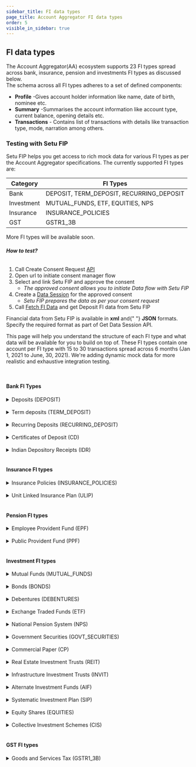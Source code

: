 ```yaml
---
sidebar_title: FI data types
page_title: Account Aggregator FI data types
order: 5
visible_in_sidebar: true
---
```


## FI data types

The Account Aggregator(AA) ecosystem supports 23 FI types spread across bank, insurance, pension and investments FI types as discussed below. <br/>
The schema across all FI types adheres to a set of defined components:

- **Profile** -Gives account holder information like name, date of birth, nominee etc.
- **Summary** -Summarises the account information like account type, current balance, opening details etc.
- **Transactions** - Contains list of transactions with details like transaction type, mode, narration among others.

### Testing with Setu FIP

Setu FIP helps you get access to rich mock data for various FI types as per the Account Aggregator specifications. The currently supported FI types are:

| **Category**  | **FI Types** |
| ------------- | ------------ |
| Bank          | DEPOSIT, TERM_DEPOSIT, RECURRING_DEPOSIT |
| Investment    | MUTUAL_FUNDS, ETF, EQUITIES, NPS |
| Insurance     | INSURANCE_POLICIES |
| GST           | GSTR1_3B |

More FI types will be available soon.

###### **How to test?**

1. Call Create Consent Request [API](/data/account-aggregator/api-integration/consent-flow)
2. Open url to initiate consent manager flow
3. Select and link Setu FIP and approve the consent<br/>
   - _The approved consent allows you to initiate Data flow with Setu FIP_<br/>
4. Create a [Data Session](/data/account-aggregator/api-integration/data-apis#create-new-data-session-api) for the approved consent<br/>
   - _Setu FIP prepares the data as per your consent request_<br/>
5. Call [Fetch FI Data](/data/account-aggregator/api-integration/data-apis#create-new-data-session-api) and get Deposit FI data from Setu FIP<br/>

<Callout type="highlight">
  Financial data from Setu FIP is available in <strong>xml</strong> and{" "}
  <strong>JSON</strong> formats.
  <br /> Specify the required format as part of Get Data Session API.
</Callout>

<br />

This page will help you understand the structure of each FI type and what data will be available for you to build on top of. These FI types contain one account per FI type with 15 to 30 transactions spread across 6 months (Jan 1, 2021 to June, 30, 2021).
We're adding dynamic mock data for more realistic and exhaustive integration testing.

<br />

#### Bank FI Types

<Card padding="nano" shape="rounded">
  <details>
    <summary>
      <Text weight="600" marginBottom="none">
        Deposits (DEPOSIT)
      </Text>
    </summary>
    <CodeBlockWithCopy language="json">
      {`{
  "type" : "deposit",
  "masked_account_number": "XXXXXXX123",
  "link_ref_number": "123456789",
  "profile": {
    "holders": {
      "holder": [
        {
          "address": "4/1290, 785th Cross, 13rd Main, 7th Block, Bangalore - 569911",
          "ckycCompliance": "true",
          "dob": "24-07-1970",
          "email": "ram.sapan@gmail.com",
          "landline": "",
          "mobile": "91729391923",
          "name": "Ramkrishna Sapan",
          "nominee": "REGISTERED",
          "pan": "AAAPL1234C"
        }
      ],
      "type": "Single"
    }
  },
  "summary": {
    "balanceDateTime": "2021-06-22T13:20:00+05:30",
    "branch": "Jayanagar 7th Block",
    "currency": "INR",
    "currentBalance": "101666.33",
    "currentODLimit": "0",
    "drawingLimit": "0",
    "exchgeRate": "",
    "facility": "OD",
    "ifscCode": "APNB0001154",
    "micrCode": "500245646",
    "openingDate": "06-08-1999",
    "pending": {
      "amount": "0",
      "transactionType": "DEBIT"
    },
    "status": "ACTIVE",
    "type": "SAVINGS"
  },
  "transactions": {
    "endDate": "",
    "startDate": "",
    "transaction": [
      {
        "amount": "1239",
        "currentBalance": "62289.25",
        "mode": "UPI",
        "narration": "UPI/935314560764/getsimpl/simpl@axisbank/Axis Bank",
        "reference": "RFN00013383",
        "transactionTimestamp": "2021-04-01T13:20:14+05:30",
        "txnId": "M3258741",
        "type": "DEBIT",
        "valueDate": "2021-04-01"
      },
      .......
    ]
  }
}`}
    </CodeBlockWithCopy>
    <Element
      as="a"
      href="https://specifications.rebit.org.in/api_schema/account_aggregator/documentation/deposit_v1.2.html"
      target="_blank"
    >
      <Button kind="tertiary" padding="nano">
        View ReBIT schema &#8599;
      </Button>
    </Element>
  </details>
</Card>

<br />
<Card padding="nano" shape="rounded">
  <details>
    <summary>
      <Text weight="600" marginBottom="none">
        Term deposits (TERM_DEPOSIT)
      </Text>
    </summary>
    <CodeBlockWithCopy language="json">
      {`{
  "type": "term_deposit",
  "masked_account_number": "XXXXXXX123",
  "link_ref_number": "123456789",
  "profile": {
    "holders": {
      "holder": [
        {
          "address": "4/1290, 785th Cross, 13rd Main, 7th Block, Bangalore - 569911",
          "ckycCompliance": "true",
          "dob": "24-07-1970",
          "email": "ram.sapan@gmail.com",
          "landline": "",
          "mobile": "91729391923",
          "name": "Ramkrishna Sapan",
          "nominee": "REGISTERED",
          "pan": "AAAPL1234C"
        }
      ]
    }
  },
  "summary": {
    "accountType": "FIXED",
    "branch": "Jayanagar 7th Block",
    "compoundingFrequency": "HALF-YEARLY",
    "currentValue": "119845.90",
    "description": "",
    "ifsc": "APNB0001154",
    "interestComputation": "COMPOUND",
    "interestOnMaturity": "",
    "interestPayout": "HALF-YEARLY",
    "interestPeriodicPayoutAmount": "",
    "interestRate": "2",
    "maturityAmount": "10.0",
    "maturityDate": "12-11-2021",
    "openingDate": "06-08-2019",
    "principalAmount": "109890.98",
    "recurringAmount": "2453",
    "recurringDepositDay": "06-08-2019",
    "tenureDays": "180",
    "tenureMonths": "6",
    "tenureYears": "0.5"
  },
  "transactions": {
    "endDate": "",
    "startDate": "",
    "transaction": [
      {
        "amount": "1239",
        "currentBalance": "62289.25",
        "mode": "UPI",
        "narration": "UPI/935314560764/getsimpl/simpl@axisbank/Axis Bank",
        "reference": "RFN0TD0013383",
        "transactionTimestamp": "2021-04-01T13:20:14+05:30",
        "txnId": "TD3258741",
        "type": "DEBIT",
        "valueDate": "2021-04-01"
      },
      .......
    ]
  }
}`}
    </CodeBlockWithCopy>
    <Element
      as="a"
      href="https://specifications.rebit.org.in/api_schema/account_aggregator/documentation/term_deposit_v1.2.html"
      target="_blank"
    >
      <Button kind="tertiary" padding="nano">
        View ReBIT schema &#8599;
      </Button>
    </Element>
  </details>
</Card>

<br />
<Card padding="nano" shape="rounded">
  <details>
    <summary>
      <Text weight="600" marginBottom="none">
        Recurring Deposits (RECURRING_DEPOSIT)
      </Text>
    </summary>
    <CodeBlockWithCopy language="json">
      {`{
  "type": "recurring_deposit",
  "masked_account_number": "XXXXXXX123",
  "link_ref_number": "123456789",
  "profile": {
    "holders": {
      "holder": [
        {
          "address": "4/1290, 785th Cross, 13rd Main, 7th Block, Bangalore - 569911",
          "ckycCompliance": "true",
          "dob": "24-07-1970",
          "email": "ram.sapan@gmail.com",
          "landline": "",
          "mobile": "91729391923",
          "name": "Ramkrishna Sapan",
          "nominee": "REGISTERED",
          "pan": "AAAPL1234C"
        }
      ],
      "type": "JOINT"
    }
  },
  "summary": {
    "accountType": "FIXED",
    "branch": "Jayanagar 7th Block",
    "compoundingFrequency": "HALF-YEARLY",
    "currentValue": "119845.90",
    "description": "",
    "ifsc": "APNB0001154",
    "interestComputation": "COMPOUND",
    "interestOnMaturity": "",
    "interestPayout": "HALF-YEARLY",
    "interestPeriodicPayoutAmount": "",
    "interestRate": "2",
    "maturityAmount": "10.0",
    "maturityDate": "12-11-2021",
    "openingDate": "06-08-2019",
    "principalAmount": "109890.98",
    "recurringAmount": "2453",
    "recurringDepositDay": "06-08-2019",
    "tenureDays": "180",
    "tenureMonths": "6",
    "tenureYears": "0.5"
  },
  "transactions": {
    "endDate": "",
    "startDate": "",
    "transaction": [
      {
        "amount": "1239",
        "currentBalance": "62289.25",
        "mode": "UPI",
        "narration": "UPI/935314560764/getsimpl/simpl@axisbank/Axis Bank",
        "reference": "RFN0RD0013383",
        "transactionTimestamp": "2021-04-01T13:20:14+05:30",
        "txnId": "RD3258741",
        "type": "DEBIT",
        "valueDate": "2021-04-01"
      },
      .......
    ]
  }
}`}
    </CodeBlockWithCopy>
    <Element
      as="a"
      href="https://specifications.rebit.org.in/api_schema/account_aggregator/documentation/recur_deposit_v1.2.html"
      target="_blank"
    >
      <Button kind="tertiary" padding="nano">
        View ReBIT schema &#8599;
      </Button>
    </Element>
  </details>
</Card>

<br />
<Card padding="nano" shape="rounded">
  <details>
    <summary>
      <Text weight="600" marginBottom="none">
        Certificates of Deposit (CD)
      </Text>
    </summary>
    <CodeBlockWithCopy language="json">
      {`{
  "type": "cd",
  "masked_account_number": "XXXXXXX123",
  "link_ref_number": "123456789",
  "profile": {
    "holders": {
      "holder": {
        "ckycCompliance": "true",
        "dematId": "Y68HS92S09S",
        "dob": "24-07-1980",
        "email": "manisha.34@gmail.com",
        "mobile": "91729391923",
        "name": "Manisha Vijayakumar",
        "nominee": "REGISTERED",
        "pan": "BYHPL1234T"
      }
    }
  },
  "summary": {
    "currentValue": "213000",
    "holdings": {
      "holding": {
        "companyName": "Deposits Registry Ltd.",
        "description": "",
        "faceValue": "230000",
        "isin": "DRL893455",
        "issueDate": "2021-02-12",
        "issuerName": "Mukesh Y",
        "lastTradedDate": "2021-04-12",
        "lastTradedRate": "2",
        "maturityDate": "2024-02-12",
        "scheme": "TERM",
        "symbol": "",
        "tenureDays": "120",
        "tenureMonths": "36",
        "tenureYears": "3",
        "yield": "6"
      },
      "type": "CD"
    },
    "investmentValue": "200000"
  },
  "transactions": {
    "endDate": "",
    "startDate": "",
    "transaction": [
      {
        "currency": "INR",
        "isin": "DRL893455",
        "narration": "",
        "otherTaxes": "34",
        "rate": "15000",
        "stt": "23",
        "totalCharge": "2450",
        "tradeValue": "1345",
        "transactionDateTime": "2021-01-12T13:20:00-05:00",
        "txnId": "CDR9084JED",
        "type": "BUY",
        "units": "1"
      },
      .......
    ]
  }
}`}
    </CodeBlockWithCopy>
    <Element
      as="a"
      href="https://specifications.rebit.org.in/api_schema/account_aggregator/documentation/cd.html"
      target="_blank"
    >
      <Button kind="tertiary" padding="nano">
        View ReBIT schema &#8599;
      </Button>
    </Element>
  </details>
</Card>

<br />
<Card padding="nano" shape="rounded">
  <details>
    <summary>
      <Text weight="600" marginBottom="none">
        Indian Depository Receipts (IDR)
      </Text>
    </summary>
    <CodeBlockWithCopy language="json">
      {`{
  "type": "idr",
  "masked_account_number": "XXXXXXX123",
  "link_ref_number": "123456789",
  "profile": {
    "holders": {
      "holder": {
        "ckycCompliance": "true",
        "dob": "24-07-1970",
        "email": "ram.sapan@gmail.com",
        "mobile": "91729391923",
        "name": "Ramkrishna Sapan",
        "nominee": "REGISTERED",
        "pan": "AAAPL1234C"
      }
    }
  },
  "summary": {
    "currentValue": "23459.0",
    "investment": {
      "holdings": {
        "holding": {
          "description": "",
          "investmentDateTime": "2021-04-12T13:20:00-05:00",
          "isin": "APNDR",
          "issuerName": "APNA Depository Receipts",
          "lastTradedPrice": "70",
          "rate": "6",
          "units": "30"
        },
        "type": "DEMAT"
      }
    },
    "investmentValue": "12000.0"
  },
  "transactions": {
    "endDate": "",
    "startDate": "",
    "transaction": [
      {
        "companyName": "",
        "exchange": "BSE",
        "isin": "INUS-000402625-0",
        "narration": "",
        "orderId": "ORD98703245",
        "otherCharges": "109",
        "rate": "8",
        "shareHolerEquityType": "COMMON-STOCK",
        "symbol": "",
        "totalCharge": "100",
        "tradeId": "TIDR76TY90",
        "tradeValue": "109",
        "transactionDateTime": "2021-04-12T13:20:00-05:00",
        "txnId": "M59555532",
        "type": "BUY",
        "units": "10"
      },
      .......
    ]
  }
}`}
    </CodeBlockWithCopy>
    <Element
      as="a"
      href="https://specifications.rebit.org.in/api_schema/account_aggregator/documentation/idr.html"
      target="_blank"
    >
      <Button kind="tertiary" padding="nano">
        View ReBIT schema &#8599;
      </Button>
    </Element>
  </details>
</Card>

<br />

#### Insurance FI types

<Card padding="nano" shape="rounded">
  <details>
    <summary>
      <Text weight="600" marginBottom="none">
        Insurance Policies (INSURANCE_POLICIES)
      </Text>
    </summary>
    <CodeBlockWithCopy language="json">
      {`{
  "type" : "insurance_policies",
  "masked_account_number": "XXXXXXX123",
  "link_ref_number": "123456789",
  "profile": {
    "holders": {
      "holder": [
        {
          "ckycCompliance": "true",
          "dob": "24-07-1980",
          "email": "manisha.34@gmail.com",
          "mobile": "91729391923",
          "name": "Manisha Vijayakumar",
          "nominee": "REGISTERED",
          "pan": "BYHPL1234T",
          "rank": "1"
        }
      ],
      "type": "JOINT"
    },
    "riders": {
      "rider": [
        {
          "policyEndDate": "12-03-2033",
          "policyStartDate": "12-03-2021",
          "premiumAmount": "1600000",
          "riderType": "Waiver of premium",
          "sumAssured": "1500000",
          "tenureMonths": "144",
          "tenureYears": "12"
        }
      ]
    }
  },
  "summary": {
    "contractClauses": {
      "contractClause": [
        {
          "amount": "75000",
          "conditions": "",
          "description": "",
          "exlcusions": "",
          "subLimit": "",
          "title": "Children Plan"
        }
      ]
    },
    "coverAmount": "1300000",
    "coverType": "BUILDING",
    "covers": {
      "cover": [
        {
          "amount": "120000",
          "description": ""
        }
      ]
    },
    "eiaNumber": "TY67HG5THL",
    "maturityBenefit": "",
    "maturityDate": "2004-04-12",
    "moneyBacks": {
      "moneyBack": [
        {
          "amount": "1000",
          "date": "12-03-28",
          "description": ""
        }
      ]
    },
    "policyName": "APNA Life Insurance",
    "policyNumber": "APNI789008",
    "policyStartDate": "12-03-2021",
    "policyType": "CHILDREN_PLAN",
    "premiumAmount": "1600000",
    "premiumFrequency": "HALF_YEARLY",
    "premiumPaymentMonths": "24",
    "premiumPaymentYears": "2",
    "sumAssured": "1500000",
    "tenureMonths": "144",
    "tenureYears": "12"
  },
  "transactions": {
    "endDate": "",
    "startDate": "",
    "transaction": [
      {
        "amount": "5000",
        "narration": "BIL/BPAY/001982030055/BSE ISIP/BSE000000034260 ",
        "txnDate": "2021-05-09T18:33:56+05:30",
        "txnId": "M69761383",
        "type": "BONUS"
      },
      .......
    ]
  }
}`}
    </CodeBlockWithCopy>
    <Element
      as="a"
      href="https://specifications.rebit.org.in/api_schema/account_aggregator/documentation/insurance_policies.html"
      target="_blank"
    >
      <Button kind="tertiary" padding="nano">
        View ReBIT schema &#8599;
      </Button>
    </Element>
  </details>
</Card>

<br />

<Card padding="nano" shape="rounded">
  <details>
    <summary>
      <Text weight="600" marginBottom="none">
        Unit Linked Insurance Plan (ULIP)
      </Text>
    </summary>
    <CodeBlockWithCopy language="json">
      {`{
  "type" : "ulip",
  "masked_account_number": "XXXXXXX123",
  "link_ref_number": "123456789",
  "profile": {
    "holders": {
      "type": "JOINT",
      "holder": {
        "ckycCompliance": "true",
        "dob": "24-07-1980",
        "email": "manisha.34@gmail.com",
        "mobile": "91729391923",
        "name": "Manisha Vijayakumar",
        "nominee": "REGISTERED",
        "pan": "BYHPL1234T",
        "dematId": "A8SD39DSD"
      }
    },
    "riders": {
      "rider": {
        "riderType": "Waiver of premium",
        "sumAssured": "1000",
        "tenureYears": "2",
        "tenureMonths": "24",
        "policyStartDate": "2021-01-12",
        "policyEndDate": "2023-01-12",
        "premiumAmount": "200000",
        "description": ""
      }
    }
  },
  "summary": {
    "type": "HEALTH",
    "productName": "HEALTH INSURANCE",
    "productDescription": "",
    "sumAssured": "209000",
    "tenureYears": "2",
    "tenureMonths": "24",
    "premiumAmount": "100",
    "policyStartDate": "2021-01-12",
    "policyMaturityDate": "2023-01-12",
    "premiumFrequency": "HALF_YEARLY",
    "premiumPaymentYears": "1",
    "premiumPaymentMonths": "12",
    "nextPremiumDueDate": "2021-01-12",
    "holdings": {
      "holding": {
        "name": "APNA Insurance",
        "type": "BALANCED",
        "units": "2",
        "cost": "200",
        "nav": "",
        "allocationPercentage": "4",
        "premiumAllocation": "5",
        "currentValue": "2090",
        "description": ""
      }
    }
  },
  "transactions": {
    "endDate": "",
    "startDate": "",
    "transaction": [
      {
        "txnDate": "2021-01-09T18:33:56+05:30",
        "txnId": "M69761383",
        "fundName": "",
        "units": "2",
        "nav": "10",
        "navDate": "2021-04-12",
        "cost": "1000",
        "premium": "200",
        "premiumAllocationCharge": "20",
        "otherCharges": "10",
        "type": "CHANGES_IN_MATURITY_DATE",
        "narration": ""
      },
      .......
    ]
  }
}`}
    </CodeBlockWithCopy>
    <Element
      as="a"
      href="https://specifications.rebit.org.in/api_schema/account_aggregator/documentation/others_ulip.html"
      target="_blank"
    >
      <Button kind="tertiary" padding="nano">
        View ReBIT schema &#8599;
      </Button>
    </Element>
  </details>
</Card>

<br />

#### Pension FI types

<Card padding="nano" shape="rounded">
  <details>
    <summary>
      <Text weight="600" marginBottom="none">
        Employee Provident Fund (EPF)
      </Text>
    </summary>
    <CodeBlockWithCopy language="json">
      {`{
  "type" : "epf",
  "masked_account_number": "XXXXXXX123",
  "link_ref_number": "123456789",
  "profile": {
    "holders": {
      "holder": {
        "ckycCompliance": "true",
        "dob": "24-07-1989",
        "email": "gpatel.1234@gmail.com",
        "mobile": "91729391923",
        "name": "Gurmeet Patel",
        "nominee": "REGISTERED",
        "pan": "BTHPL6749C"
      }
    }
  },
  "summary": {
    "currentBalance": "280000",
    "employeeBalance": "100000",
    "employerBalance": "200000",
    "establishmentId": "ISI-PS-23943",
    "establishmentName": "Public Services Ltd.",
    "openingDate": "2011-01-12",
    "totalBalance": "300300"
  },
  "transactions": {
    "endDate": "",
    "startDate": "",
    "transaction": [
      {
        "employeeDepositAmount": "1239",
        "employeeWithdrawalAmount": "500",
        "employerDepositAmount": "1000",
        "employerWithdrawalAmount": "100",
        "narration": "UPI/935314560764/getsimpl/simpl@axisbank/Axis Bank",
        "pensionFundAmount": "62289.25",
        "txnDate": "2021-04-01T13:20:14+05:30",
        "txnId": "M3258741",
        "type": "ADJUSTMENT"
      },
      .......
    ]
  }
}`}
    </CodeBlockWithCopy>
    <Element
      as="a"
      href="https://specifications.rebit.org.in/api_schema/account_aggregator/documentation/others_epf.html"
      target="_blank"
    >
      <Button kind="tertiary" padding="nano">
        View ReBIT schema &#8599;
      </Button>
    </Element>
  </details>
</Card>

<br />

<Card padding="nano" shape="rounded">
  <details>
    <summary>
      <Text weight="600" marginBottom="none">
        Public Provident Fund (PPF)
      </Text>
    </summary>
    <CodeBlockWithCopy language="json">
      {`{
  "type" : "ppf",
  "masked_account_number": "XXXXXXX123",
  "link_ref_number": "123456789",
  "profile": {
    "holders": {
      "holder": [
        {
          "ckycCompliance": "true",
          "dob": "24-07-1985",
          "email": "avinash.mishra@gmail.com",
          "mobile": "91729391923",
          "name": "Avinash Mishra",
          "nominee": "REGISTERED",
          "pan": "AAAPL6789C"
        }
      ],
      "type": "JOINT"
    }
  },
  "summary": {
    "branchAddr": "",
    "currenBalance": "1000000",
    "ifscCode": "APNB0001154",
    "maturityDate": "2021-12-12",
    "micrCode": "500245646",
    "openingDate": "2021-01-01",
    "status": "ACTIVE"
  },
  "transactions": {
    "endDate": "",
    "startDate": "",
    "transaction": [
      {
        "amount": "1239",
        "balance": "62289.25",
        "narration": "UPI/935314560764/getsimpl/simpl@axisbank/Axis Bank",
        "txnDate": "2021-04-01T13:20:14+05:30",
        "txnId": "M3258741",
        "type": "DEPOSIT",
        "valueDate": "2021-04-01"
      },
      .......
    ]
  }
}`}
    </CodeBlockWithCopy>
    <Element
      as="a"
      href="https://specifications.rebit.org.in/api_schema/account_aggregator/documentation/others_ppf.html"
      target="_blank"
    >
      <Button kind="tertiary" padding="nano">
        View ReBIT schema &#8599;
      </Button>
    </Element>
  </details>
</Card>

<br />

#### Investment FI types

<Card padding="nano" shape="rounded">
  <details>
    <summary>
      <Text weight="600" marginBottom="none">
        Mutual Funds (MUTUAL_FUNDS)
      </Text>
    </summary>
    <CodeBlockWithCopy language="json">
      {`{
  "type" : "mutual_funds",
  "masked_account_number": "XXXXXXX123",
  "link_ref_number": "123456789",
  "profile": {
    "holders": {
      "holder": {
        "address": "8/1492, 765th Cross, 12th Main, 18th Block, Bangalore - 569911",
        "ckycCompliance": "true",
        "dob": "24-07-1980",
        "email": "manisha.34@gmail.com",
        "landline": "",
        "mobile": "91729391923",
        "name": "Manisha Vijayakumar",
        "nominee": "REGISTERED",
        "pan": "BYHPL1234T"
      }
    }
  },
  "summary": {
    "currentValue": "156000",
    "investmentValue": "130000",
    "investment": {
      "holdings": {
        "holding": [
          {
            "FatcaStatus": "YES",
            "amc": "Apna Mutual Funds",
            "amfiCode": "APFMST123",
            "closingUnits": "26",
            "dividendType": "Cash",
            "folioNo": "876",
            "isin": "INUS-000402625-0",
            "lienUnits": "15",
            "lockingUnits": "12",
            "mode": "SIP",
            "nav": "512",
            "rate": "469",
            "registrar": "CAMS",
            "schemeCode": "APMFST",
            "ucc": "APMF",
            "units": "21"
          }
        ]
      }
    }
  },
  "transactions": {
    "endDate": "",
    "startDate": "",
    "transaction": [
      {
        "amc": "Apna Mutual Funds",
        "amfiCode": "",
        "amount": "",
        "closingUnits": "",
        "executionDate": "2002-09-24",
        "fundType": "EQUITY",
        "isin": "INUS-000402625-0",
        "lienUnits": "",
        "lock-inDays": "",
        "lock-inFlag": "",
        "mode": "DEMAT",
        "narration": "",
        "nav": "",
        "navDate": "2020-09-24",
        "orderDate": "2002-09-24",
        "registrar": "CAMS",
        "schemeCategory": "AGGRESSIVE_HYBRID_FUND",
        "schemeCode": "APMFST",
        "schemeOption": "REINVEST",
        "schemePlan": "DIRECT",
        "schemeTypes": "DEBT_SCHEMES",
        "txnId": "M6328NDS",
        "type": "BUY",
        "ucc": ""
      },
      .......
    ]
  }
}`}
    </CodeBlockWithCopy>
    <Element
      as="a"
      href="https://specifications.rebit.org.in/api_schema/account_aggregator/documentation/mutual_funds.html"
      target="_blank"
    >
      <Button kind="tertiary" padding="nano">
        View ReBIT schema &#8599;
      </Button>
    </Element>
  </details>
</Card>

<br />

<Card padding="nano" shape="rounded">
  <details>
    <summary>
      <Text weight="600" marginBottom="none">
        Bonds (BONDS)
      </Text>
    </summary>
    <CodeBlockWithCopy language="json">
      {`{
  "type" : "bonds",
  "masked_account_number": "XXXXXXX123",
  "link_ref_number": "123456789",
  "profile": {
    "holders": {
      "holder": {
        "ckycCompliance": "true",
        "dematId": "Y68HS92S09S",
        "dob": "24-07-1980",
        "email": "manisha.34@gmail.com",
        "mobile": "91729391923",
        "name": "Manisha Vijayakumar",
        "nominee": "REGISTERED",
        "pan": "BYHPL1234T"
      }
    }
  },
  "summary": {
    "currentValue": "205000",
    "holdings": {
      "holding": {
        "accruedInterestAmount": "4",
        "autionDate": "2021-04-30",
        "compoundingFrequency": "HALF_YEARLY",
        "coupanComputation": "COMPOUND",
        "coupanPaymentDate": "2021-04-12",
        "couponRate": "6",
        "creditRating": "615",
        "creditRatingAgency": "CIBIL",
        "description": "",
        "faceValue": "19",
        "interestOnMaturity": "3",
        "interestPayout": "HALF_YEARLY",
        "isin": "DGRL893455",
        "issueDate": "2021-01-12",
        "issueRate": "",
        "issuerName": "Mukesh G",
        "lastTradedDate": "2021-03-12",
        "lastTradedRate": "6",
        "maturityDate": "2021-12-12",
        "principleAmount": "200000",
        "scheme": "FIXED_INTEREST_RATE",
        "symbol": "",
        "taxable": "true",
        "tenureDays": "120",
        "tenureMoths": "36",
        "tenureYears": "3",
        "units": "34"
      }
    },
    "investmentValue": "200000"
  },
  "transactions": {
    "endDate": "",
    "startDate": "",
    "transaction": [
      {
        "currency": "INR",
        "isin": "DRL893455",
        "narration": "",
        "otherTaxes": "34",
        "rate": "15000",
        "totalCharge": "2450",
        "tradeValue": "1345",
        "transactionDateTime": "2021-01-12T13:20:00-05:00",
        "txnId": "CDR9084JED",
        "type": "BUY",
        "units": "1"
      },
      .......
    ]
  }
}`}
    </CodeBlockWithCopy>
    <Element
      as="a"
      href="https://specifications.rebit.org.in/api_schema/account_aggregator/documentation/bonds.html"
      target="_blank"
    >
      <Button kind="tertiary" padding="nano">
        View ReBIT schema &#8599;
      </Button>
    </Element>
  </details>
</Card>

<br />

<Card padding="nano" shape="rounded">
  <details>
    <summary>
      <Text weight="600" marginBottom="none">
        Debentures (DEBENTURES)
      </Text>
    </summary>
    <CodeBlockWithCopy language="json">
      {`{
  "type" : "debentures",
  "masked_account_number": "XXXXXXX123",
  "link_ref_number": "123456789",
  "profile": {
    "holders": {
      "holder": {
        "ckycCompliance": "true",
        "dematId": "Y68HS92S09S",
        "dob": "24-07-1985",
        "email": "sushila_rama.90@gmail.com",
        "mobile": "91729391923",
        "name": "Sushila Rama",
        "nominee": "REGISTERED",
        "pan": "BYHPL1234T"
      }
    }
  },
  "summary": {
    "currentValue": "205000",
    "holdings": {
      "holding": {
        "coupon": "",
        "creditRating": "615",
        "description": "",
        "faceValue": "19",
        "fixedIncomePortfolio": "",
        "isin": "DGRL893455",
        "issueDate": "2021-01-12",
        "issuerName": "Mukesh G",
        "lastTradedDate": "2021-04-12",
        "lastTradedRate": "2",
        "maturityDate": "2024-02-12",
        "principleAmount": "200000",
        "symbol": "",
        "taxable": "YES",
        "tenureDays": "120",
        "tenureMoths": "36",
        "tenureYears": "3",
        "units": "34",
        "yield": "6"
      }
    },
    "investmentValue": "200000"
  },
  "transactions": {
    "endDate": "",
    "startDate": "",
    "transaction": [
      {
        "currency": "INR",
        "isin": "DRL893455",
        "otherTaxes": "34",
        "rate": "15000",
        "totalCharge": "2450",
        "tradeValue": "1345",
        "transactionDateTime": "2021-01-12T13:20:00-05:00",
        "txnId": "CDR9084JED",
        "type": "BUY",
        "units": "1"
      },
      .......
    ]
  }
}`}
    </CodeBlockWithCopy>
    <Element
      as="a"
      href="https://specifications.rebit.org.in/api_schema/account_aggregator/documentation/debentures.html"
      target="_blank"
    >
      <Button kind="tertiary" padding="nano">
        View ReBIT schema &#8599;
      </Button>
    </Element>
  </details>
</Card>

<br />

<Card padding="nano" shape="rounded">
  <details>
    <summary>
      <Text weight="600" marginBottom="none">
        Exchange Traded Funds (ETF)
      </Text>
    </summary>
    <CodeBlockWithCopy language="json">
      {`{
  "type" : "etf",
  "masked_account_number": "XXXXXXX123",
  "link_ref_number": "123456789",
  "profile": {
    "holders": {
      "holder": {
        "ckycCompliance": "true",
        "dematId": "Y68HS92S09S",
        "dob": "24-07-1985",
        "email": "sushila_rama.90@gmail.com",
        "mobile": "91729391923",
        "name": "Sushila Rama",
        "nominee": "REGISTERED",
        "pan": "BYHPL1234T",
        "dematId": "1234567898765432",
        "dpId": "12345678",
        "boId": "98765432",
        "brokerName": "SETU BROKERS LIMITED"
      }
    }
  },
  "summary": {
    "investmentValue": "200000",
    "currentValue": "250000",
    "investment": {
      "holdings": {
        "holding": {
          "folioNo": "876",
          "dematId": "Y68HS92S09S",
          "schemeName": "FIXED_INTEREST",
          "dpId": "DP786TYH",
          "units": "30",
          "isin": "INUS-000402625-0",
          "mode": "DEMAT",
          "rate": "20",
          "nav": "",
          "lastNavDate": "2021-04-12",
          "symbol": "",
          "description": ""
        }
      }
    }
  },
  "transactions": {
    "endDate": "",
    "startDate": "",
    "transaction": [
      {
        "txnId": "HY63944T6",
        "isin": "INUS-000402625-0",
        "transactionDateTime": "2021-01-12T13:20:00-05:00",
        "units": "20",
        "amount": "3000.0",
        "schemeName": "FIXED_INTEREST",
        "dpId": "DP786TYH",
        "schemeMinLotSize": "",
        "faceValueofUnits": "40.0",
        "nav": "",
        "type": "BUY",
        "orderDate": "2021-01-12",
        "executionDate": "2021-01-12",
        "mode": "DEMAT",
        "narration": "",
      },
      .......
    ]
  }
}`}
    </CodeBlockWithCopy>
    <Element
      as="a"
      href="https://specifications.rebit.org.in/api_schema/account_aggregator/documentation/etf.html"
      target="_blank"
    >
      <Button kind="tertiary" padding="nano">
        View ReBIT schema &#8599;
      </Button>
    </Element>
  </details>
</Card>

<br />

<Card padding="nano" shape="rounded">
  <details>
    <summary>
      <Text weight="600" marginBottom="none">
        National Pension System (NPS)
      </Text>
    </summary>
    <CodeBlockWithCopy language="json">
      {`{
  "type" : "nps",
  "masked_account_number": "XXXXXXX123",
  "link_ref_number": "123456789",
  "profile": {
    "holders": {
      "holder": {
        "ckycCompliance": "true",
        "pranId": "Y68HS92S09S",
        "dob": "24-07-1985",
        "email": "sushila_rama.90@gmail.com",
        "mobile": "91729391923",
        "name": "Sushila Rama",
        "nominee": "REGISTERED",
        "pan": "BYHPL1234T"
      }
    }
  },
  "summary": {
    "currentValue": "150000",
    "tier1NAVDate": "2021-01-12",
    "tier2NAVDate": "",
    "debtAssetValue": "100000",
    "equityAssetValue": "10000",
    "otherAssetValue": "400000",
    "openingDate": "2021-01-12",
    "status": "ACTIVE",
    "tier1Status": "ACTIVE",
    "tier2Status": "INACTIVE",
    "schemeChoices": {
      "schemeChoice": [
        {
          "allocationPercent": "9",
          "pfmId": "PTRG5665DS",
          "pfmName": "FELIX FM Ltd.",
          "schemeId": "FPRT78092",
          "schemeName": "INTEREST"
        }
      ]
    },
    "holdings": {
      "tier1Holdings": {
        "schemePreferenceType": "ACTIVE",
        "freeUnits": "20",
        "investmentCost": "200000",
        "investmentValue": "180000",
        "tier1Holding": [
          {
            "amount": "100",
            "amountInTransition": "2000",
            "blockedUnits": "20",
            "freeUnits": "30",
            "nav": "",
            "schemeId": "FPRT78092",
            "schemeName": "INTEREST",
            "totalUnits": "300",
            "totalValueOfScheme": "350000"
          }
        ]
      },
      "tier2Holdings": {
        "schemePreferenceType": "INACTIVE",
        "freeUnits": "",
        "investmentCost": "",
        "investmentValue": "",
        "tier2Holding": {
          "amount": "",
          "amountInTransition": "",
          "blockedUnits": "",
          "freeUnits": "",
          "nav": "",
          "schemeId": "",
          "schemeName": "",
          "totalUnits": "",
          "totalValueOfScheme": ""
        }
      }
    }
  },
  "transactions": {
    "endDate": "",
    "startDate": "",
    "tier1SchemeTransactions": {
      "tier1SchemeTransaction": [
        {
          "txnId": "NSD7HS93MSD",
          "txnDate": "2021-01-12",
          "type": "ADJUSTMENT",
          "narration": "",
          "schemeId": "FPRT78092",
          "schemeName": "INTEREST",
          "allocationPercent": "8",
          "amount": "1000",
          "nav": "",
          "units": "10",
          "cumulativeUnits": "14"
        },
        .....
      ]
    },
    "tier2SchemeTransactions": {
      "tier2SchemeTransaction": {
        "txnId": "",
        "txnDate": "",
        "type": "",
        "schemeId": "",
        "schemeName": "",
        "narration": "",
        "allocationPercent": "",
        "amount": "",
        "nav": "",
        "units": "",
        "cumulativeUnits": ""
      }
    },
    "tier1InvestmentTransactions": {
      "tier1InvestmentTransaction": [
        {
          "txnId": "AW8934HA0A",
          "txnDate": "2021-01-12",
          "type": "CONTRIBUTION",
          "narration": "",
          "subscriberContribution": "200",
          "employerContribution": "200",
          "totalContribution": "400"
        },
        .....
      ]
    },
    "tier2InvestmentTransactions": {
      "tier2InvestmentTransaction": {
        "txnId": "",
        "txnDate": "",
        "type": "",
        "narration": "",
        "subscriberContribution": "",
        "employerContribution": "0",
        "totalContribution": ""
      }
    }
}`}
    </CodeBlockWithCopy>
    <Element
      as="a"
      href="https://specifications.rebit.org.in/api_schema/account_aggregator/documentation/nps.html"
      target="_blank"
    >
      <Button kind="tertiary" padding="nano">
        View ReBIT schema &#8599;
      </Button>
    </Element>
  </details>
</Card>

<br />

<Card padding="nano" shape="rounded">
  <details>
    <summary>
      <Text weight="600" marginBottom="none">
        Government Securities (GOVT_SECURITIES)
      </Text>
    </summary>
    <CodeBlockWithCopy language="json">
      {`{
  "type" : "govt_securities",
  "masked_account_number": "XXXXXXX123",
  "link_ref_number": "123456789",
  "profile": {
    "holders": {
      "holder": {
        "ckycCompliance": "true",
        "dematId": "Y68HS92S09S",
        "dob": "24-07-1980",
        "email": "manisha.34@gmail.com",
        "mobile": "91729391923",
        "name": "Manisha Vijayakumar",
        "nominee": "REGISTERED",
        "pan": "BYHPL1234T"
      }
    }
  },
  "summary": {
    "currentValue": "205000",
    "holdings": {
      "holding": {
        "accruedInterestAmount": "4",
        "autionDate": "2021-04-30",
        "compoundingFrequency": "HALF_YEARLY",
        "coupanComputation": "COMPOUND",
        "coupanPaymentDate": "2021-04-12",
        "couponRate": "6",
        "creditRating": "615",
        "creditRatingAgency": "CIBIL",
        "description": "",
        "faceValue": "19",
        "interestOnMaturity": "3",
        "interestPayout": "HALF_YEARLY",
        "isin": "DGRL893455",
        "issueDate": "2021-01-12",
        "issueRate": "",
        "issuerName": "Mukesh G",
        "lastTradedDate": "2021-03-12",
        "lastTradedRate": "6",
        "maturityDate": "2021-12-12",
        "principleAmount": "200000",
        "scheme": "FIXED_INTEREST_RATE",
        "symbol": "",
        "taxable": "true",
        "tenureDays": "120",
        "tenureMoths": "36",
        "tenureYears": "3",
        "units": "34"
      }
    },
    "investmentValue": "200000"
  },
  "transactions": {
    "endDate": "",
    "startDate": "",
    "transaction": [
      {
        "currency": "INR",
        "isin": "DRL893455",
        "narration": "",
        "otherTaxes": "34",
        "rate": "15000",
        "totalCharge": "2450",
        "tradeValue": "1345",
        "transactionDateTime": "2021-01-12T13:20:00-05:00",
        "txnId": "CDR9084JED",
        "type": "BUY",
        "units": "1"
      },
      .......
    ]
  }
}`}
    </CodeBlockWithCopy>
    <Element
      as="a"
      href="https://specifications.rebit.org.in/api_schema/account_aggregator/documentation/govt_securities.html"
      target="_blank"
    >
      <Button kind="tertiary" padding="nano">
        View ReBIT schema &#8599;
      </Button>
    </Element>
  </details>
</Card>

<br />

<Card padding="nano" shape="rounded">
  <details>
    <summary>
      <Text weight="600" marginBottom="none">
        Commercial Paper (CP)
      </Text>
    </summary>
    <CodeBlockWithCopy language="json">
      {`{
  "type" : "cp",
  "masked_account_number": "XXXXXXX123",
  "link_ref_number": "123456789",
  "profile": {
    "holders": {
      "holder": {
        "ckycCompliance": "true",
        "dematId": "Y68HS92S09S",
        "dob": "24-07-1980",
        "email": "manisha.34@gmail.com",
        "mobile": "91729391923",
        "name": "Manisha Vijayakumar",
        "nominee": "REGISTERED",
        "pan": "BYHPL1234T"
      }
    }
  },
  "summary": {
    "currentValue": "205000",
    "investment": {
      "holdings": {
        "holding": {
          "auctionDate": "2004-04-30",
          "creditRating": "615",
          "creditRatingAgency": "CIBIL",
          "currentValue": "205000",
          "description": "",
          "faceValue": "19",
          "investmentValue": "200000",
          "isin": "DGRL893455",
          "issueDate": "2021-01-12",
          "issuerName": "Mukesh G",
          "maturityDate": "2021-12-12",
          "principleAmount": "200000",
          "scheme": "FIXED_INTEREST_RATE",
          "symbol": "",
          "tenureDays": "120",
          "tenureMoths": "36",
          "tenureYears": "3",
          "units": "34"
        }
      }
    },
    "investmentValue": "200000"
  },
  "transactions": {
    "endDate": "",
    "startDate": "",
    "transaction": [
      {
        "currency": "INR",
        "isin": "DRL893455",
        "narration": "",
        "otherTaxes": "34",
        "rate": "15000",
        "totalCharge": "2450",
        "tradeValue": "1345",
        "transactionDateTime": "2021-01-12T13:20:00-05:00",
        "txnId": "CDR9084JED",
        "type": "BUY",
        "units": "1"
      },
      .......
    ]
  }
}`}
    </CodeBlockWithCopy>
    <Element
      as="a"
      href="https://specifications.rebit.org.in/api_schema/account_aggregator/documentation/cp.html"
      target="_blank"
    >
      <Button kind="tertiary" padding="nano">
        View ReBIT schema &#8599;
      </Button>
    </Element>
  </details>
</Card>

<br />

<Card padding="nano" shape="rounded">
  <details>
    <summary>
      <Text weight="600" marginBottom="none">
        Real Estate Investment Trusts (REIT)
      </Text>
    </summary>
    <CodeBlockWithCopy language="json">
      {`{
  "type" : "reit",
  "masked_account_number": "XXXXXXX123",
  "link_ref_number": "123456789",
  "profile": {
    "holders": {
      "holder": {
        "ckycCompliance": "true",
        "dematId": "Y68HS92S09S",
        "dob": "24-07-1985",
        "email": "n.chopra123@gmail.com",
        "mobile": "91729391923",
        "name": "Neeraj Chopra",
        "nominee": "REGISTERED",
        "pan": "BTYOL1234T"
      },
      "type": "JOINT"
    }
  },
  "summary": {
    "currentValue": "20.0",
    "investment": {
      "holdings": {
        "holding": {
          "description": "",
          "investmentDateTime": "2004-04-12T13:20:00-05:00",
          "isin": "",
          "issuerName": "",
          "lastClosingRate": "234.09",
          "nomineeStatus": "REGISTERED",
          "rate": "20.0",
          "totalNumberUnits": "10"
        }
      }
    },
    "investmentValue": "10.0"
  },
  "transactions": {
    "endDate": "",
    "startDate": "",
    "transaction": [
      {
        "exchange": "",
        "isin": "",
        "issuerName": "",
        "narration": "",
        "numUnitsTransacted": "10",
        "otherCharges": "10.0",
        "price": "100",
        "symbol": "",
        "totalCharge": "200.0",
        "tradeValue": "230.05",
        "transactionDateTime": "2021-04-12T13:20:00-05:00",
        "transactionDescription": "",
        "txnId": "",
        "unitsType": ""
      },
      .......
    ]
  }
}`}
    </CodeBlockWithCopy>
    <Element
      as="a"
      href="https://specifications.rebit.org.in/api_schema/account_aggregator/documentation/reit.html"
      target="_blank"
    >
      <Button kind="tertiary" padding="nano">
        View ReBIT schema &#8599;
      </Button>
    </Element>
  </details>
</Card>

<br />

<Card padding="nano" shape="rounded">
  <details>
    <summary>
      <Text weight="600" marginBottom="none">
        Infrastructure Investment Trusts (INVIT)
      </Text>
    </summary>
    <CodeBlockWithCopy language="json">
      {`{
  "type" : "invit",
  "masked_account_number": "XXXXXXX123",
  "link_ref_number": "123456789",
  "profile": {
    "holders": {
      "holder": {
        "ckycCompliance": "true",
        "dematId": "Y68HS92S09S",
        "dob": "24-07-1985",
        "email": "n.chopra123@gmail.com",
        "mobile": "91729391923",
        "name": "Neeraj Chopra",
        "nominee": "REGISTERED",
        "pan": "BTYOL1234T"
      }
    }
  },
  "summary": {
    "investment": {
      "holdings": {
        "holding": {
          "description": "",
          "investmentDateTime": "2017-12-31T16:20:00-04:00",
          "isin": "",
          "issuerName": "",
          "lastClosingRate": "234.09",
          "rate": "20.0",
          "totalNumberUnits": "10"
        }
      }
    },
    "currentValue": "20.0",
    "investmentValue": "10.0"
  },
  "transactions": {
    "endDate": "",
    "startDate": "",
    "transaction": [
      {
        "exchange": "",
        "isin": "",
        "issuerName": "",
        "numUnitsTransacted": "10",
        "otherCharges": "10.0",
        "price": "100",
        "symbol": "",
        "totalCharge": "200.0",
        "tradeValue": "230.05",
        "transactionDateTime": "2017-12-31T16:20:00-04:00",
        "transactionDescription": "",
        "txnId": "",
        "unitsType": ""
      },
      .......
    ]
  }
}`}
    </CodeBlockWithCopy>
    <Element
      as="a"
      href="https://specifications.rebit.org.in/api_schema/account_aggregator/documentation/invit.html"
      target="_blank"
    >
      <Button kind="tertiary" padding="nano">
        View ReBIT schema &#8599;
      </Button>
    </Element>
  </details>
</Card>

<br />

<Card padding="nano" shape="rounded">
  <details>
    <summary>
      <Text weight="600" marginBottom="none">
        Alternate Investment Funds (AIF)
      </Text>
    </summary>
    <CodeBlockWithCopy language="json">
      {`{
  "type" : "aif",
  "masked_account_number": "XXXXXXX123",
  "link_ref_number": "123456789",
  "profile": {
    "holders": {
      "holder": {
        "ckycCompliance": "true",
        "dematId": "",
        "dob": "2002-09-24",
        "email": "qwgmail.com",
        "mobile": "91729391923",
        "name": "",
        "nominee": "NOT-REGISTERED",
        "pan": "AAAPL1234C"
      }
    }
  },
  "summary": {
     "currentValue": "20.0",
    "investment": {
      "holdings": {
        "holding": {
          "description": "",
          "holdingPeriod": "",
          "issuerName": "",
          "lastValuationDate": "2002-09-24",
          "mtmOnLastValuation": "200",
          "purchaseDate": "2002-09-24",
          "purchasePrice": "20.0",
          "typeOfSecurity": "LISTED-EQUITY",
          "valuationMethodology": ""
        }
      }
    },
    "investmentValue": "10.0",
    "totalNumUnitsIssued": "20"
  },
  "transactions": {
    "endDate": "",
    "startDate": "",
    "transaction": [
      {
        "fundFeesPaymentAmount": "10.0",
        "fundFeesPaymentDate": "2002-09-24",
        "investmentDateTime": "2004-04-12T13:20:00-05:00",
        "investmentValue": "20.0",
        "nameofAsset": "",
        "narration": "",
        "paymentInvestorAmount": "40.0",
        "paymentInvestorDate": "2002-09-24",
        "reInvestmentDate": "2002-09-24",
        "reInvestmentValue": "30.0",
        "redemptionDate": "2002-09-24",
        "redemptionValue": "23.0",
        "taxPaidDate": "2002-09-24",
        "taxPaidValue": "20.0",
        "txnId": ""
      },
      .......
    ]
  }
}`}
    </CodeBlockWithCopy>
    <Element
      as="a"
      href="https://specifications.rebit.org.in/api_schema/account_aggregator/documentation/aif.html"
      target="_blank"
    >
      <Button kind="tertiary" padding="nano">
        View ReBIT schema &#8599;
      </Button>
    </Element>
  </details>
</Card>

<br />

<Card padding="nano" shape="rounded">
  <details>
    <summary>
      <Text weight="600" marginBottom="none">
        Systematic Investment Plan (SIP)
      </Text>
    </summary>
    <CodeBlockWithCopy language="json">
      {`{
  "type" : "sip",
  "masked_account_number": "XXXXXXX123",
  "link_ref_number": "123456789",
  "profile": {
    "holders": {
      "holders": {
      "holder": [
        {
          "ckycCompliance": "true",
          "dematId": "Y68HS92S09S",
          "dob": "24-07-1980",
          "email": "manisha.34@gmail.com",
          "mobile": "91729391923",
          "name": "Manisha Vijayakumar",
          "nominee": "REGISTERED",
          "pan": "BYHPL1234T"
        }
      ],
      "type": "JOINT"
    }
  },
  "summary": {
    "currentValue": "76880",
    "folioNo": "876",
    "holdings": {
      "holding": {
        "amc": "Apna Mutual Funds",
        "amfiCode": "APFMST123",
        "amount": "3000",
        "ceasedDate": "",
        "completeInstalments": "500",
        "creationDate": "2021-01-12",
        "devidentType": "",
        "email": "manisha.34@gmail.com",
        "folioNo": "876",
        "frequency": "10",
        "holder1Name": "Manisha Vijayakumar",
        "holder2Name": "",
        "holdingType": "SOLE",
        "instalmentDay": "45",
        "isin": "INUS-000402625-0",
        "lastInstalmentDate": "2021-04-12",
        "modificationDate": "",
        "nav": "",
        "nextInstalmentDate": "2021-06-12",
        "nominee": "OTHERS",
        "pendingInstalments": "450",
        "registrar": "CAMS",
        "schemeCode": "APMFST",
        "ucc": "APMF",
        "units": "10",
        "value": "20"
      }
    },
    "investmentValue": "100000",
    "investments": {
      "investment": {
        "endDate": "2021-12-12",
        "startDate": "2021-01-12",
        "type": "SOLE"
      },
      "issueDate": "2021-01-12",
      "maturityDate": "2021-12-12",
      "type": "SOLE"
    }
  },
  "transactions": {
    "endDate": "",
    "startDate": "",
    "transaction": [
      {
        "amc": "",
        "amfiCode": "",
        "amount": "200",
        "cost": "600",
        "folioNo": "",
        "isin": "",
        "narration": "",
        "nav": "",
        "scheme": "",
        "stt": "",
        "txnDate": "2021-04-12T13:20:00-05:00",
        "txnId": "",
        "type": "BUY",
        "ucc": "",
        "units": ""
      },
      .......
    ]
  }
}`}
    </CodeBlockWithCopy>
    <Element
      as="a"
      href="https://specifications.rebit.org.in/api_schema/account_aggregator/documentation/sip.html"
      target="_blank"
    >
      <Button kind="tertiary" padding="nano">
        View ReBIT schema &#8599;
      </Button>
    </Element>
  </details>
</Card>

<br />

<Card padding="nano" shape="rounded">
  <details>
    <summary>
      <Text weight="600" marginBottom="none">
        Equity Shares (EQUITIES)
      </Text>
    </summary>
    <CodeBlockWithCopy language="json">
      {`{
  "type" : "equities",
  "masked_account_number": "XXXXXXX123",
  "link_ref_number": "123456789",
  "profile": {
    "holders": {
      "holder": [
        {
          "ckycCompliance": "true",
          "dob": "24-07-1985",
          "email": "sushila_rama.90@gmail.com",
          "mobile": "91729391923",
          "name": "Sushila Rama",
          "nominee": "REGISTERED",
          "pan": "BYHPL1234T",
          "dematId": "1234567898765432",
          "dpId": "12345678",
          "boId": "98765432",
          "brokerName": "SETU BROKERS LIMITED"
        }
      ]
    }
  },
  "summary": {
    "investment": {
      "holdings": {
        "holding": {
          "description": "",
          "investmentDateTime": "2004-04-12T13:20:00-05:00",
          "isin": "",
          "issuerName": "",
          "lastTradedPrice": "",
          "rate": "",
          "units": ""
        },
        "type": "DEMAT"
      }
    },
    "currentValue": "20.0",
    "investmentValue": "10.0"
  },
  "transactions": {
    "endDate": "",
    "startDate": "",
    "transaction": [
      {
        "companyName": "",
        "equityCategory": "CURRENCY_DERIVATIVES",
        "exchange": "BSE",
        "instrumentType": "OPTIONS",
        "isin": "",
        "narration": "",
        "optionType": "CALL",
        "orderId": "",
        "otherCharges": "",
        "rate": "",
        "shareHolderEquityType": "",
        "strikePrice": "700",
        "symbol": "",
        "totalCharge": "",
        "tradeValue": "",
        "transactionDateTime": "2004-04-12T13:20:00-05:00",
        "txnId": "",
        "type": "BUY",
        "units": ""
      },
      .......
    ]
  }
}`}
    </CodeBlockWithCopy>
    <Element
      as="a"
      href="https://specifications.rebit.org.in/api_schema/account_aggregator/documentation/equities.html"
      target="_blank"
    >
      <Button kind="tertiary" padding="nano">
        View ReBIT schema &#8599;
      </Button>
    </Element>
  </details>
</Card>

<br />

<Card padding="nano" shape="rounded">
  <details>
    <summary>
      <Text weight="600" marginBottom="none">
        Collective Investment Schemes (CIS)
      </Text>
    </summary>
    <CodeBlockWithCopy language="json">
      {`{
  "type" : "cis",
  "masked_account_number": "XXXXXXX123",
  "link_ref_number": "123456789",
  "profile": {
    "holders": {
      "holder": [
        {
          "ckycCompliance": "true",
          "dematId": "Y68HS92S09S",
          "dob": "24-07-1985",
          "email": "n.chopra123@gmail.com",
          "mobile": "91729391923",
          "name": "Neeraj Chopra",
          "nominee": "REGISTERED",
          "pan": "BTYOL1234T"
        }
      ]
    }
  },
  "summary": {
    "currentValue": "130000.0",
    "investment": {
      "holdings": {
        "holding": {
          "closingUnits": "12",
          "folioNo": "876",
          "isin": "INUS-000402625-0",
          "mode": "DEMAT",
          "nav": "72",
          "rate": "6",
          "ucc": "",
          "units": "10"
        }
      }
    },
    "investmentValue": "100000.0"
  },
  "transactions": {
    "endDate": "",
    "startDate": "",
    "transaction": [
      {
        "amount": "200",
        "closingUnits": "12",
        "dividendType": "INTERIM-DIVIDENT",
        "executionDate": "2021-01-04",
        "isin": "INUS-000402625-0",
        "mode": "DEMAT",
        "narration": "",
        "nav": "150",
        "navDate": "2021-01-04",
        "orderDate": "2021-01-04",
        "schemeCode": "YSUDH83BS",
        "transactionDateTime": "2021-01-04T13:20:00-05:00",
        "txnId": "I3BSDFPS76",
        "type": "AMALGAMATION",
        "ucc": ""
      },
      .......
    ]
  }
}`}
    </CodeBlockWithCopy>
    <Element
      as="a"
      href="https://specifications.rebit.org.in/api_schema/account_aggregator/documentation/cis.html"
      target="_blank"
    >
      <Button kind="tertiary" padding="nano">
        View ReBIT schema &#8599;
      </Button>
    </Element>
  </details>
</Card>

<br />

#### GST FI types

<Card padding="nano" shape="rounded">
  <details>
    <summary>
      <Text weight="600" marginBottom="none">
        Goods and Services Tax (GSTR1_3B)
      </Text>
    </summary>
    <CodeBlockWithCopy language="json">
      {`{
  "Account": {
    "maskedGstinNumber": "maskedGstinNumber1",
    "version": "1.0.0",
    "linkedAccRef": "linkedAccRef1",
    "type": "gstr1_3b",
    "Profile": {
      "BusinessDetails": {
        "lgnm": "Anupam Mukherjee",
        "apprvdt": "2017-09-30",
        "iscmp": "Yes",
        "dty": "Normal",
        "sts": "Active",
        "trdnm": "Packaging",
        "CategoryList": {
          "cat": [
            "Suppliers making supplies referred to in clause (b) of paragraph 6 of Schedule II",
            "Others"
          ]
        }
      },
      "PlaceofBusiness": {
        "Address": {
          "bno": "31/1",
          "flno": "III",
          "bnm": "Venu Building",
          "st": "Krishna Reddy Layout",
          "loc": "Phase-II",
          "stcd": "Karnataka",
          "dst": "Mysore",
          "pncd": "560100",
          "NatureOfBusinessList": {
            "ntr": ["BONDED_WAREHOUSE", "FACTORY_OR_MANUFACTURING", "INPUT_SERVICE_DISTRIBUTOR"]
          }
        }
      }
    },
    "Transactions": {
      "strdt": "2023-01-01",
      "endt": "2023-05-31",
      "Gstr1Details": {
        "gstr1": {
          "ret_prd": "042021",
          "dof": "01-JAN-2021",
          "status": "PROCESSED",
          "filingFrequency": "MONTHLY",
          "b2b_dtls": {
            "b2b": {
              "ctin": "01AABCE2207R1Z5",
              "inum": "S008400",
              "idt": "24-11-2016",
              "val": "729248.16",
              "pos": "06",
              "rchrg": "N",
              "inv_typ": "R",
              "opd": "2016-12",
              "srctyp": "e-Invoice",
              "irn": "897ADG56RTY78956HYUG90BNHHIJK453GFTD99845672FDHHHSHGFH4567FG56TR",
              "irngendate": "24-12-2019",
              "diff_percent": "0.65",
              "itm_det": {
                "itm": {
                  "txval": "10000",
                  "iamt": "325",
                  "camt": "0",
                  "samt": "0",
                  "csamt": "10"
                }
              }
            }
          }
        }
      },
      "Gstr3bDetails": {
        "gstr3b": {
          "ret_prd": "072016",
          "dof": "01-JAN-2021",
          "status": "PROCESSED",
          "filingFrequency": "MONTHLY",
          "sup_details": {
            "osup_det": {
              "txval": "250",
              "iamt": "100",
              "camt": "200",
              "samt": "300",
              "csamt": "400"
            },
            "osup_zero": {
              "txval": "250",
              "iamt": "100",
              "csamt": "400"
            },
            "osup_nil_exmp": {
              "txval": "250"
            },
            "isup_rev": {
              "txval": "250",
              "iamt": "100",
              "camt": "200",
              "samt": "300",
              "csamt": "400"
            },
            "osup_nongst": {
              "txval": "250"
            }
          },
          "sup_inter": {
            "unreg_details_list": {
              "unreg_details": [
                {
                  "txval": "250",
                  "iamt": "200",
                  "pos": "07"
                },
                {
                  "txval": "250",
                  "iamt": "200",
                  "pos": "07"
                }
              ]
            },
            "comp_details_list": {
              "comp_details": [
                {
                  "txval": "250",
                  "iamt": "200",
                  "pos": "07"
                },
                {
                  "txval": "250",
                  "iamt": "200",
                  "pos": "07"
                }
              ]
            },
            "uin_details_list": {
              "uin_details": [
                {
                  "txval": "250",
                  "iamt": "200",
                  "pos": "07"
                },
                {
                  "txval": "250",
                  "iamt": "200",
                  "pos": "07"
                }
              ]
            }
          },
          "eco_dtls": {
            "eco_sup": {
              "txval": "250",
              "iamt": "100",
              "camt": "200",
              "samt": "300",
              "csamt": "400"
            },
            "eco_reg_sup": {
              "txval": "250"
            }
          },
          "itc_elg": {
            "itc_avl_list": {
              "itc_avl": [
                {
                  "type": "IMPG",
                  "iamt": "136.53",
                  "camt": "274",
                  "samt": "162.99",
                  "csamt": "103"
                },
                {
                  "type": "ISRC",
                  "iamt": "136.53",
                  "camt": "274",
                  "samt": "162.99",
                  "csamt": "103"
                }
              ]
            },
            "itc_rev_list": {
              "itc_rev": [
                {
                  "type": "RUL",
                  "iamt": "136.53",
                  "camt": "274",
                  "samt": "162.99",
                  "csamt": "103"
                },
                {
                  "type": "OTH",
                  "iamt": "136.53",
                  "camt": "274",
                  "samt": "162.99",
                  "csamt": "103"
                }
              ]
            },
            "itc_net": {
              "iamt": "136.53",
              "camt": "274",
              "samt": "162.99",
              "csamt": "103"
            }
          },
          "intr_ltfee": {
            "intr_details_list": {
              "intr_details": [
                {
                  "iamt": "136.53",
                  "camt": "274",
                  "samt": "162.99"
                },
                {
                  "iamt": "136.53",
                  "camt": "274",
                  "samt": "162.99"
                }
              ]
            }
          }
        }
      }
    }
  }
}`}
    </CodeBlockWithCopy>
    <Element
      as="a"
      href="https://specifications.rebit.org.in/api_schema/account_aggregator/documentation/gstr1_3b_v1.1.0.html"
      target="_blank"
    >
      <Button kind="tertiary" padding="nano">
        View ReBIT schema &#8599;
      </Button>
    </Element>
  </details>
</Card>

<WasPageHelpful />
